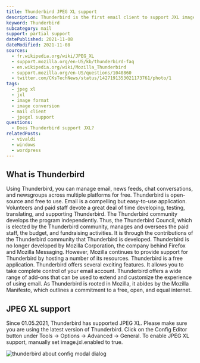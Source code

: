 ```yaml
---
title: Thunderbird JPEG XL support
description: Thunderbird is the first email client to support JXL images. Find out how you can use JXL images in Thunderbird.
keyword: Thunderbird
subcategory: mail
support: partial support
datePublished: 2021-11-08
dateModified: 2021-11-08
sources:
  - fr.wikipedia.org/wiki/JPEG_XL
  - support.mozilla.org/en-US/kb/thunderbird-faq
  - en.wikipedia.org/wiki/Mozilla_Thunderbird
  - support.mozilla.org/en-US/questions/1040860
  - twitter.com/CKsTechNews/status/1427191353021173761/photo/1
tags:
  - jpeg xl
  - jxl
  - image format
  - image conversion
  - mail client
  - jpegxl support
questions:
  - Does Thunderbird support JXL?
relatedPosts:
  - vivaldi
  - windows
  - wordpress
---
```


## What is Thunderbird

Using Thunderbird, you can manage email, news feeds, chat conversations, and newsgroups across multiple platforms for free. Thunderbird is open-source and free to use. Email is a compelling but easy-to-use application. Volunteers and paid staff devote a great deal of time developing, testing, translating, and supporting Thunderbird. The Thunderbird community develops the program independently. Thus, the Thunderbird Council, which is elected by the Thunderbird community, manages and oversees the paid staff, the budget, and fundraising activities. It is through the contributions of the Thunderbird community that Thunderbird is developed. Thunderbird is no longer developed by Mozilla Corporation, the company behind Firefox and Mozilla Messaging. However, Mozilla continues to provide support for Thunderbird by hosting a number of its resources. Thunderbird is a free application. Thunderbird offers several exciting features. It allows you to take complete control of your email account. Thunderbird offers a wide range of add-ons that can be used to extend and customize the experience of using email. As Thunderbird is rooted in Mozilla, it abides by the Mozilla Manifesto, which outlines a commitment to a free, open, and equal internet.

## JPEG XL support

Since 01.05.2021, Thunderbird has supported JPEG XL. Please make sure you are using the latest version of Thunderbird. Click on the Config Editor button under Tools -> Options -> Advanced -> General. To enable JPEG XL support, manually set image.jxl.enabled to true.

<Image src="thunderbird" alt="thunderbird about config modal dialog" />

